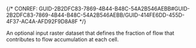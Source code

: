 

{/* CONREF: GUID-2B2DFC83-7869-4B44-B48C-54A2B546AEBB#GUID-2B2DFC83-7869-4B44-B48C-54A2B546AEBB/GUID-414FE6DD-455D-4F37-AC4A-AFD92F9D8A8F  */}

An optional input raster dataset that defines the fraction of flow that contributes to flow accumulation at each cell.
